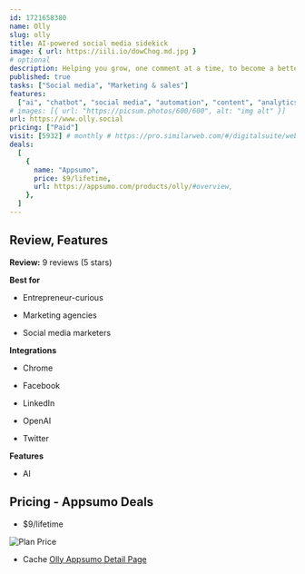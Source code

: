 ```yaml
---
id: 1721658380
name: Olly
slug: olly
title: AI-powered social media sidekick
image: { url: https://iili.io/dowChog.md.jpg }
# optional
description: Helping you grow, one comment at a time, to become a better brand -- and faster. Flexible Chrome Extension that can generate comments, posts, replies, and summarize across all social media platforms
published: true
tasks: ["Social media", "Marketing & sales"]
features:
  ["ai", "chatbot", "social media", "automation", "content", "analytics"]
# images: [{ url: "https://picsum.photos/600/600", alt: "img alt" }]
url: https://www.olly.social
pricing: ["Paid"]
visit: [5932] # monthly # https://pro.similarweb.com/#/digitalsuite/websiteanalysis/home
deals:
  [
    {
      name: "Appsumo",
      price: $9/lifetime,
      url: https://appsumo.com/products/olly/#overview,
    },
  ]
---
```


## Review, Features

**Review:** 9 reviews (5 stars)

**Best for**

- Entrepreneur-curious

- Marketing agencies

- Social media marketers

**Integrations**

- Chrome

- Facebook

- LinkedIn

- OpenAI

- Twitter

**Features**

- AI

## Pricing - Appsumo Deals

- $9/lifetime

<Img src="https://iili.io/dowEOqx.png" alt="Plan Price" />

- Cache [Olly Appsumo Detail Page](https://iili.io/dowGcTF.png)
